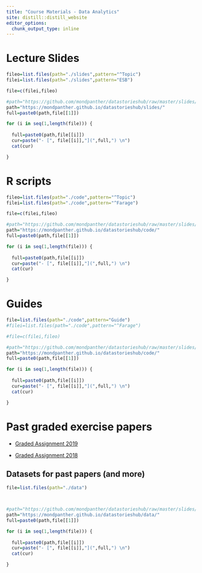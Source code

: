```yaml
---
title: "Course Materials - Data Analytics" 
site: distill::distill_website
editor_options: 
  chunk_output_type: inline
---
```



# Lecture Slides

```r

fileo=list.files(path="./slides",pattern="^Topic")
filei=list.files(path="./slides",pattern="ESB")

file=c(filei,fileo)

#path="https://github.com/mondpanther/datastorieshub/raw/master/slides/"
path="https://mondpanther.github.io/datastorieshub/slides/"
full=paste0(path,file[[1]])


```

```r

for (i in seq(1,length(file))) {
  
  full=paste0(path,file[[i]])
  cur=paste("- [", file[[i]],"](",full,") \n")
  cat(cur)

}
```



# R scripts


```r

fileo=list.files(path="./code",pattern="^Topic")
filei=list.files(path="./code",pattern="^Farage")

file=c(filei,fileo)

#path="https://github.com/mondpanther/datastorieshub/raw/master/slides/"
path="https://mondpanther.github.io/datastorieshub/code/"
full=paste0(path,file[[1]])


```

```r

for (i in seq(1,length(file))) {
  
  full=paste0(path,file[[i]])
  cur=paste("- [", file[[i]],"](",full,") \n")
  cat(cur)

}
```

# Guides

```r

file=list.files(path="./code",pattern="Guide")
#filei=list.files(path="./code",pattern="^Farage")

#file=c(filei,fileo)

#path="https://github.com/mondpanther/datastorieshub/raw/master/slides/"
path="https://mondpanther.github.io/datastorieshub/code/"
full=paste0(path,file[[1]])


```

```r

for (i in seq(1,length(file))) {
  
  full=paste0(path,file[[i]])
  cur=paste("- [", file[[i]],"](",full,") \n")
  cat(cur)

}
```


# Past graded exercise papers

- [Graded Assignment 2019](https://www.dropbox.com/s/hvd31mgwgjgxunk/Graded%20Assignment%202019%20-%20With%20Solutions.docx?dl=1)

- [Graded Assignment 2018](https://www.dropbox.com/s/j2p6je4eo98wubi/Graded%20Exercise%20Set%202018%20-%20with%20solutions.docx?dl=1)



## Datasets for past papers (and more)


```r

file=list.files(path="./data")



#path="https://github.com/mondpanther/datastorieshub/raw/master/slides/"
path="https://mondpanther.github.io/datastorieshub/data/"
full=paste0(path,file[[1]])


```

```r

for (i in seq(1,length(file))) {
  
  full=paste0(path,file[[i]])
  cur=paste("- [", file[[i]],"](",full,") \n")
  cat(cur)

}
```



